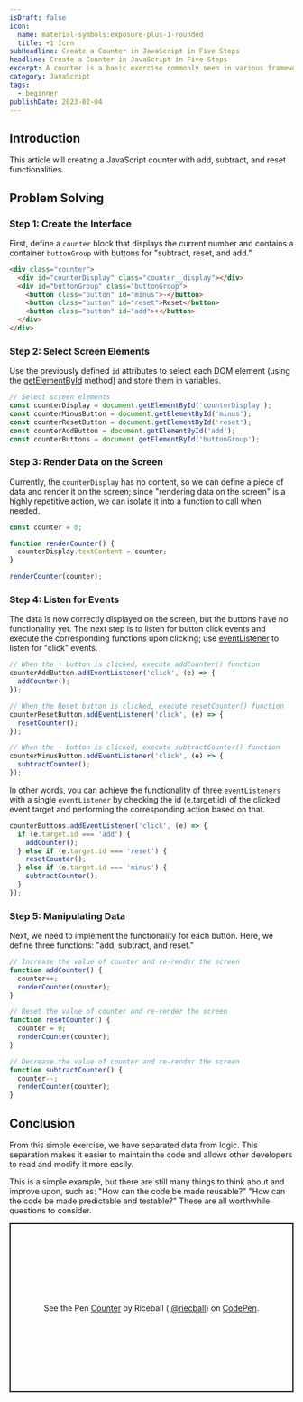 ```yaml
---
isDraft: false
icon:
  name: material-symbols:exposure-plus-1-rounded
  title: +1 Icon
subHeadline: Create a Counter in JavaScript in Five Steps
headline: Create a Counter in JavaScript in Five Steps
excerpt: A counter is a basic exercise commonly seen in various frameworks, showcasing minimal functionality of any app. Let's recreate it using native JavaScript.
category: JavaScript
tags:
  - beginner
publishDate: 2023-02-04
---
```


## Introduction

<Info type="info">This article will creating a JavaScript counter with add, subtract, and reset functionalities.</Info>

## Problem Solving

### Step 1: Create the Interface

First, define a `counter` block that displays the current number and contains a container `buttonGroup` with buttons for "subtract, reset, and add."

```html
<div class="counter">
  <div id="counterDisplay" class="counter__display"></div>
  <div id="buttonGroup" class="buttonGroup">
    <button class="button" id="minus">-</button>
    <button class="button" id="reset">Reset</button>
    <button class="button" id="add">+</button>
  </div>
</div>
```

### Step 2: Select Screen Elements

Use the previously defined `id` attributes to select each DOM element (using the [getElementById](https://developer.mozilla.org/en-US/docs/Web/API/Document/getElementById) method) and store them in variables.

```javascript
// Select screen elements
const counterDisplay = document.getElementById('counterDisplay');
const counterMinusButton = document.getElementById('minus');
const counterResetButton = document.getElementById('reset');
const counterAddButton = document.getElementById('add');
const counterButtons = document.getElementById('buttonGroup');
```

### Step 3: Render Data on the Screen

Currently, the `counterDisplay` has no content, so we can define a piece of data and render it on the screen; since "rendering data on the screen" is a highly repetitive action, we can isolate it into a function to call when needed.

```javascript
const counter = 0;

function renderCounter() {
  counterDisplay.textContent = counter;
}

renderCounter(counter);
```

### Step 4: Listen for Events

The data is now correctly displayed on the screen, but the buttons have no functionality yet. The next step is to listen for button click events and execute the corresponding functions upon clicking; use [eventListener](https://developer.mozilla.org/zh-TW/docs/Web/API/EventTarget/addEventListener) to listen for "click" events.

```javascript
// When the + button is clicked, execute addCounter() function
counterAddButton.addEventListener('click', (e) => {
  addCounter();
});

// When the Reset button is clicked, execute resetCounter() function
counterResetButton.addEventListener('click', (e) => {
  resetCounter();
});

// When the - button is clicked, execute subtractCounter() function
counterMinusButton.addEventListener('click', (e) => {
  subtractCounter();
});
```

In other words, you can achieve the functionality of three `eventListeners` with a single `eventListener` by checking the id (e.target.id) of the clicked event target and performing the corresponding action based on that.

```javascript
counterButtons.addEventListener('click', (e) => {
  if (e.target.id === 'add') {
    addCounter();
  } else if (e.target.id === 'reset') {
    resetCounter();
  } else if (e.target.id === 'minus') {
    subtractCounter();
  }
});
```

### Step 5: Manipulating Data

Next, we need to implement the functionality for each button. Here, we define three functions: "add, subtract, and reset."

```javascript
// Increase the value of counter and re-render the screen
function addCounter() {
  counter++;
  renderCounter(counter);
}

// Reset the value of counter and re-render the screen
function resetCounter() {
  counter = 0;
  renderCounter(counter);
}

// Decrease the value of counter and re-render the screen
function subtractCounter() {
  counter--;
  renderCounter(counter);
}
```

## Conclusion

From this simple exercise, we have separated data from logic. This separation makes it easier to maintain the code and allows other developers to read and modify it more easily.

This is a simple example, but there are still many things to think about and improve upon, such as: "How can the code be made reusable?" "How can the code be made predictable and testable?" These are all worthwhile questions to consider.

<p
  class="codepen"
  data-height="300"
  data-default-tab="result"
  data-slug-hash="XWBxORG"
  data-preview="true"
  data-editable="true"
  data-user="riecball"
  style="height: 300px; box-sizing: border-box; display: flex; align-items: center; justify-content: center; border: 2px solid; margin: 1em 0; padding: 1em;"
>
  <span>
    See the Pen <a href="https://codepen.io/riecball/pen/XWBxORG">Counter</a> by Riceball (
    <a href="https://codepen.io/riecball">@riecball</a>) on <a href="https://codepen.io">CodePen</a>.
  </span>
</p>
<script async src="https://cpwebassets.codepen.io/assets/embed/ei.js"></script>
